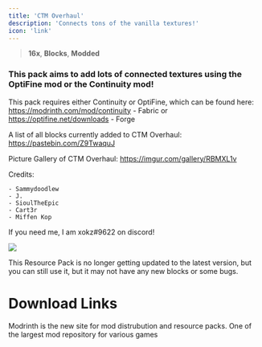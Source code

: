 ```yaml
---
title: 'CTM Overhaul'
description: 'Connects tons of the vanilla textures!'
icon: 'link'
---
```


> <Icon icon="display" iconType="regular" /> **16x**, <Icon icon="cube" iconType="regular" /> **Blocks**, <Icon icon="square-plus" iconType="regular" /> **Modded**

### This pack aims to add lots of connected textures using the OptiFine mod or the Continuity mod!

<Note>This pack requires either Continuity or OptiFine, which can be found here: 
https://modrinth.com/mod/continuity - Fabric
or
https://optifine.net/downloads - Forge</Note>

A list of all blocks currently added to CTM Overhaul: https://pastebin.com/Z9TwaquJ

Picture Gallery of CTM Overhaul: https://imgur.com/gallery/RBMXL1v

Credits:

    - Sammydoodlew
    - J.
    - SioulTheEpic
    - Cart3r
    - Miffen Kop

If you need me, I am xokz#9622 on discord!

<img NoZoom src="https://cdn.modrinth.com/data/S1rcrDD7/images/d19416d3c8a5bf4f8201a96010c50da275e58fe9.png"/>

<Warning>This Resource Pack is no longer getting updated to the latest version, but you can still use it, but it may not have any new blocks or some bugs.</Warning>

# Download Links

<CardGroup cols={2}>
  <Card 
    title="Modrinth Download Link"
    icon= "download"
    href="https://modrinth.com/resourcepack/ctm-overhaul"
  >
    Modrinth is the new site for mod distrubution and resource packs.
  </Card>
  <Card
    title="Curseforge Download Link"
    icon="download"
    href="https://www.curseforge.com/minecraft/texture-packs/connected-textures-mod-ctm-overhaul"
  >
    One of the largest mod repository for various games
  </Card>
</CardGroup>